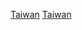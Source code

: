 {{EstcatCountryDecade|18|0|19|台灣|Taiwan}}

[[Category:1800年代亞洲建立|Taiwan]]
[[Category:1800年代中國建立|Taiwan]]